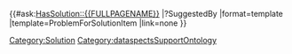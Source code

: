 <includeonly>{{METADATA|Keywords={{{HasKeyword|}}}|HasEntityTitle={{{HasEntityTitle}}}|HasEntityBlurb={{{HasEntityBlurb|}}}|HasEntityType=Solution}}
{{#ask:[[HasSolution::{{FULLPAGENAME}}]]
|?SuggestedBy
|format=template
|template=ProblemForSolutionItem
|link=none
}}
[[Category:Solution]]
</includeonly>
<noinclude>[[Category:dataspectsSupportOntology]]</noinclude>
